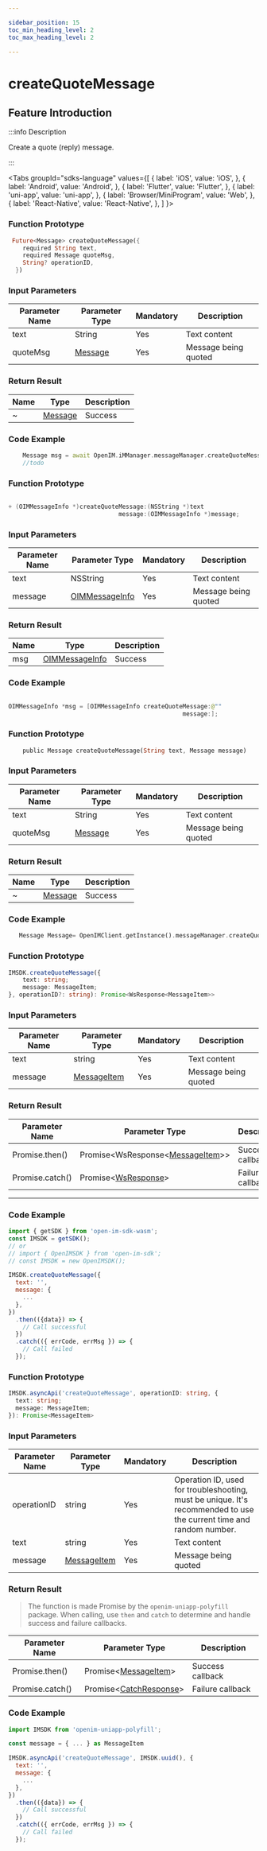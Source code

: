 ```yaml
---

sidebar_position: 15
toc_min_heading_level: 2
toc_max_heading_level: 2

---
```


# createQuoteMessage

## Feature Introduction

:::info Description

Create a quote (reply) message.

:::

<Tabs
groupId="sdks-language"
values={[
{ label: 'iOS', value: 'iOS', },
{ label: 'Android', value: 'Android', },
{ label: 'Flutter', value: 'Flutter', },
{ label: 'uni-app', value: 'uni-app', },
{ label: 'Browser/MiniProgram', value: 'Web', },
{ label: 'React-Native', value: 'React-Native', },
]
}>

<TabItem value="Flutter">

### Function Prototype

```dart showLineNumbers
 Future<Message> createQuoteMessage({
    required String text,
    required Message quoteMsg,
    String? operationID,
  })
```

### Input Parameters

| Parameter Name | Parameter Type                                 | Mandatory | Description           |
| -------------- | ---------------------------------------------- | --------- | --------------------- |
| text           | String                                         | Yes       | Text content          |
| quoteMsg       | [Message](/class/message/messageInfo.mdx) | Yes       | Message being quoted  |

### Return Result

| Name | Type                                      | Description |
| ---- | ----------------------------------------- | ----------- |
| ~    | [Message](/class/message/messageInfo.mdx) | Success     |

### Code Example

```dart showLineNumbers
    Message msg = await OpenIM.iMManager.messageManager.createQuoteMessage(text: text, quoteMsg: quoteMsg);
    //todo
```

</TabItem>

<TabItem value="iOS">

### Function Prototype

```swift showLineNumbers

+ (OIMMessageInfo *)createQuoteMessage:(NSString *)text
                               message:(OIMMessageInfo *)message;

```

### Input Parameters

| Parameter Name | Parameter Type                                      | Mandatory | Description           |
| -------------- | --------------------------------------------------- | --------- | --------------------- |
| text           | NSString                                            | Yes       | Text content          |
| message        | [OIMMessageInfo](/class/message/messageInfo.mdx) | Yes       | Message being quoted  |

### Return Result

| Name | Type                                                  | Description |
| ---- | ----------------------------------------------------- | ----------- |
| msg  | [OIMMessageInfo](/class/message/messageInfo.mdx) | Success     |

### Code Example

```swift showLineNumbers

OIMMessageInfo *msg = [OIMMessageInfo createQuoteMessage:@""
                                                 message:];

```

</TabItem>

<TabItem value="Android">

### Function Prototype

```dart showLineNumbers
    public Message createQuoteMessage(String text, Message message)
```

### Input Parameters

| Parameter Name | Parameter Type                                 | Mandatory | Description           |
| -------------- | ---------------------------------------------- | --------- | --------------------- |
| text           | String                                         | Yes       | Text content          |
| quoteMsg       | [Message](/class/message/messageInfo.mdx) | Yes       | Message being quoted  |

### Return Result

| Name | Type                                      | Description |
| ---- | ----------------------------------------- | ----------- |
| ~    | [Message](/class/message/messageInfo.mdx) | Success     |

### Code Example

```dart showLineNumbers
   Message Message= OpenIMClient.getInstance().messageManager.createQuoteMessage( text,  message);
```

</TabItem>

<TabItem value="Web">

### Function Prototype

```ts showLineNumbers
IMSDK.createQuoteMessage({
    text: string;
    message: MessageItem;
}, operationID?: string): Promise<WsResponse<MessageItem>>
```

### Input Parameters

| Parameter Name | Parameter Type                                      | Mandatory | Description           |
| -------------- | --------------------------------------------------- | --------- | --------------------- |
| text           | string                                              | Yes       | Text content          |
| message        | [MessageItem](/class/message/messageInfo.mdx) | Yes       | Message being quoted  |

### Return Result

| Parameter Name | Parameter Type                                                              | Description       |
| -------------- | --------------------------------------------------------------------------- | ----------------- |
| Promise.then() | Promise<WsResponse<[MessageItem](/class/message/messageInfo.mdx)>\> | Success callback  |
| Promise.catch()| Promise<[WsResponse](/class/response.mdx)\>                           | Failure callback  |

---

### Code Example

```js showLineNumbers
import { getSDK } from 'open-im-sdk-wasm';
const IMSDK = getSDK();
// or
// import { OpenIMSDK } from 'open-im-sdk';
// const IMSDK = new OpenIMSDK();

IMSDK.createQuoteMessage({
  text: '',
  message: {
    ...
  },
})
  .then(({data}) => {
    // Call successful
  })
  .catch(({ errCode, errMsg }) => {
    // Call failed
  });
```

</TabItem>

<TabItem value="uni-app">

### Function Prototype

```ts showLineNumbers
IMSDK.asyncApi('createQuoteMessage', operationID: string, {
  text: string;
  message: MessageItem;
}): Promise<MessageItem>
```

### Input Parameters

| Parameter Name | Parameter Type                                   | Mandatory | Description                                                                                               |
| -------------- | ------------------------------------------------ | --------- | --------------------------------------------------------------------------------------------------------- |
| operationID    | string                                           | Yes       | Operation ID, used for troubleshooting, must be unique. It's recommended to use the current time and random number. |
| text           | string                                           | Yes       | Text content                                                                                             |
| message        | [MessageItem](/class/message/messageInfo.mdx) | Yes       | Message being quoted                                                                                     |

### Return Result

> The function is made Promise by the `openim-uniapp-polyfill` package. When calling, use `then` and `catch` to determine and handle success and failure callbacks.

| Parameter Name | Parameter Type                                                        | Description       |
| -------------- | --------------------------------------------------------------------- | ----------------- |
| Promise.then() | Promise<[MessageItem](/class/message/messageInfo.mdx)\> | Success callback  |
| Promise.catch() | Promise<[CatchResponse](/class/response.mdx)\>                | Failure callback  |

### Code Example

```js showLineNumbers
import IMSDK from 'openim-uniapp-polyfill';

const message = { ... } as MessageItem

IMSDK.asyncApi('createQuoteMessage', IMSDK.uuid(), {
  text: '',
  message: {
    ...
  },
})
  .then(({data}) => {
    // Call successful
  })
  .catch(({ errCode, errMsg }) => {
    // Call failed
  });
```

</TabItem>
</Tabs>